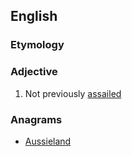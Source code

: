 ==English==

===Etymology===
{{prefix|un|assailed|lang=en}}

===Adjective===
{{en-adj|-}}

# Not previously [[assailed]]

===Anagrams===
* [[Aussieland#English|Aussieland]]
